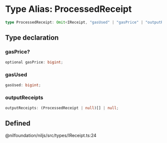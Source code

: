 # Type Alias: ProcessedReceipt

```ts
type ProcessedReceipt: Omit<IReceipt, "gasUsed" | "gasPrice" | "outputReceipts"> & object;
```

## Type declaration

### gasPrice?

```ts
optional gasPrice: bigint;
```

### gasUsed

```ts
gasUsed: bigint;
```

### outputReceipts

```ts
outputReceipts: (ProcessedReceipt | null)[] | null;
```

## Defined  
@nilfoundation/niljs/src/types/IReceipt.ts:24
